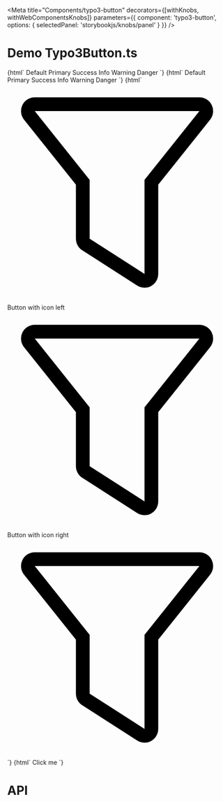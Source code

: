 
<Meta
  title="Components/typo3-button"
  decorators={[withKnobs, withWebComponentsKnobs]}
  parameters={{ component: 'typo3-button', options: { selectedPanel: 'storybookjs/knobs/panel' } }}
  />

# Demo Typo3Button.ts

<Preview>
    <Story name="Basic Button" height="220px">
    {html`
      <typo3-button>Default</typo3-button>
      <typo3-button color="primary">Primary</typo3-button>
      <typo3-button color="success">Success</typo3-button>
      <typo3-button color="info">Info</typo3-button>
      <typo3-button color="warning">Warning</typo3-button>
      <typo3-button color="danger">Danger</typo3-button>
    `}
    </Story>
    <Story name="Disabled button" height="220px">
    {html`
      <typo3-button disabled>Default</typo3-button>
      <typo3-button disabled color="primary">Primary</typo3-button>
      <typo3-button disabled color="success">Success</typo3-button>
      <typo3-button disabled color="info">Info</typo3-button>
      <typo3-button disabled color="warning">Warning</typo3-button>
      <typo3-button disabled color="danger">Danger</typo3-button>
    `}
    </Story>
    <Story name="Button with icon" height="220px">
    {html`
      <typo3-button>
        <svg slot="icon" xmlns="http://www.w3.org/2000/svg" viewBox="0 0 16 16"><g class="icon-color"><path d="M14 2l-4 5v6.84l-4-2.56V7L2 2h12m0-1H2a.999.999 0 00-.781 1.625L5 7.351v3.929a1 1 0 00.461.842l4 2.56A.998.998 0 0011 13.84V7.351l1.781-2.226 2-2.5A1 1 0 0014 1z"/></g></svg>
        Button with icon left
      </typo3-button>
      <typo3-button icon-right>
        <svg slot="icon" xmlns="http://www.w3.org/2000/svg" viewBox="0 0 16 16"><g class="icon-color"><path d="M14 2l-4 5v6.84l-4-2.56V7L2 2h12m0-1H2a.999.999 0 00-.781 1.625L5 7.351v3.929a1 1 0 00.461.842l4 2.56A.998.998 0 0011 13.84V7.351l1.781-2.226 2-2.5A1 1 0 0014 1z"/></g></svg>
        Button with icon right
      </typo3-button>
      <typo3-button label="only icon label">
        <svg slot="icon" xmlns="http://www.w3.org/2000/svg" viewBox="0 0 16 16"><g class="icon-color"><path d="M14 2l-4 5v6.84l-4-2.56V7L2 2h12m0-1H2a.999.999 0 00-.781 1.625L5 7.351v3.929a1 1 0 00.461.842l4 2.56A.998.998 0 0011 13.84V7.351l1.781-2.226 2-2.5A1 1 0 0014 1z"/></g></svg>
      </typo3-button>
    `}
    </Story>
    <Story name="Button with action" height="220px">
    {html`
      <typo3-button onclick="alert('typo3-button clicked')">Click me</typo3-button>
    `}
    </Story>
</Preview>

# API

<Props of="typo3-button" />

